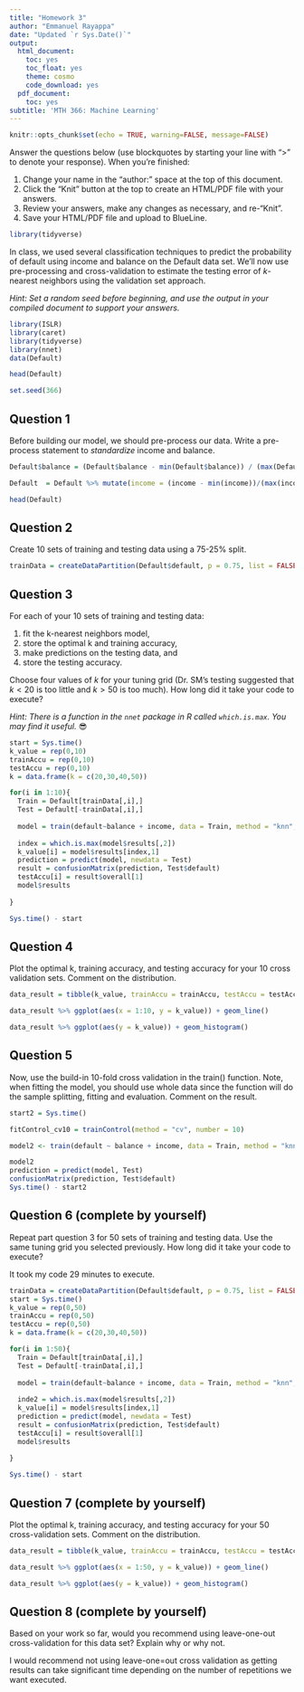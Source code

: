 ---
title: "Homework 3"
author: "Emmanuel Rayappa"
date: "Updated `r Sys.Date()`"
output:
  html_document:
    toc: yes
    toc_float: yes
    theme: cosmo
    code_download: yes
  pdf_document:
    toc: yes
subtitle: 'MTH 366: Machine Learning'
---

```{r, include=FALSE}
knitr::opts_chunk$set(echo = TRUE, warning=FALSE, message=FALSE)
```

Answer the questions below (use blockquotes by starting your line with ">" to denote your response). When you're finished:

1.  Change your name in the "author:" space at the top of this document.
2.  Click the "Knit" button at the top to create an HTML/PDF file with your answers.
3.  Review your answers, make any changes as necessary, and re-"Knit".
4.  Save your HTML/PDF file and upload to BlueLine.

```{r, warning=FALSE, message=FALSE}
library(tidyverse)
```

In class, we used several classification techniques to predict the probability of default using income and balance on the Default data set. We'll now use pre-processing and cross-validation to estimate the testing error of $k$-nearest neighbors using the validation set approach.

_Hint: Set a random seed before beginning, and use the output in your compiled document to support your answers._

```{r}
library(ISLR)
library(caret)
library(tidyverse)
library(nnet)
data(Default)

head(Default)

set.seed(366)
```

## Question 1

Before building our model, we should pre-process our data. Write a pre-process statement to _standardize_ income and balance.

```{r, echo=FALSE, warning=FALSE}
Default$balance = (Default$balance - min(Default$balance)) / (max(Default$balance)- min(Default$balance))

Default  = Default %>% mutate(income = (income - min(income))/(max(income) - min(income)))

head(Default)
```

## Question 2

Create 10 sets of training and testing data using a 75-25% split.
```{r, echo=FALSE, warning=FALSE}
trainData = createDataPartition(Default$default, p = 0.75, list = FALSE, times = 10)


```


## Question 3

For each of your 10 sets of training and testing data: 

(1) fit the k-nearest neighbors model, 
(2) store the optimal k and training accuracy, 
(3) make predictions on the testing data, and 
(4) store the testing accuracy. 

Choose four values of $k$ for your tuning grid (Dr. SM's testing suggested that $k<20$ is too little and $k>50$ is too much). How long did it take your code to execute?

_Hint: There is a function in the `nnet` package in R called `which.is.max`. You may find it useful._ 😎 

```{r, cache=TRUE}
start = Sys.time()
k_value = rep(0,10)
trainAccu = rep(0,10)
testAccu = rep(0,10)
k = data.frame(k = c(20,30,40,50))

for(i in 1:10){
  Train = Default[trainData[,i],]
  Test = Default[-trainData[,i],]
  
  model = train(default~balance + income, data = Train, method = "knn", tuneGrid = k)
  
  index = which.is.max(model$results[,2])
  k_value[i] = model$results[index,1]
  prediction = predict(model, newdata = Test)
  result = confusionMatrix(prediction, Test$default)
  testAccu[i] = result$overall[1]
  model$results
  
}

Sys.time() - start
```


## Question 4

Plot the optimal k, training accuracy, and testing accuracy for your 10 cross validation sets. Comment on the distribution.

```{r, echo=FALSE}
data_result = tibble(k_value, trainAccu = trainAccu, testAccu = testAccu)

data_result %>% ggplot(aes(x = 1:10, y = k_value)) + geom_line()

data_result %>% ggplot(aes(y = k_value)) + geom_histogram()


```


## Question 5

Now, use the build-in 10-fold cross validation in the train() function. Note, when fitting the model, you should use whole data since the function will do the sample splitting, fitting and evaluation. Comment on the result. 

```{r, echo=FALSE}
start2 = Sys.time()

fitControl_cv10 = trainControl(method = "cv", number = 10)

model2 <- train(default ~ balance + income, data = Train, method = "knn", tuneGrid = k, trControl = fitControl_cv10)

model2
prediction = predict(model, Test)
confusionMatrix(prediction, Test$default)
Sys.time() - start2
```


## Question 6 (complete by yourself)

Repeat part question 3 for 50 sets of training and testing data. Use the same tuning grid you selected previously. How long did it take your code to execute?

It took my code 29 minutes to execute.

```{r, cache=TRUE, echo=FALSE}
trainData = createDataPartition(Default$default, p = 0.75, list = FALSE, times = 50)
start = Sys.time()
k_value = rep(0,50)
trainAccu = rep(0,50)
testAccu = rep(0,50)
k = data.frame(k = c(20,30,40,50))

for(i in 1:50){
  Train = Default[trainData[,i],]
  Test = Default[-trainData[,i],]
  
  model = train(default~balance + income, data = Train, method = "knn", tuneGrid = k)
  
  inde2 = which.is.max(model$results[,2])
  k_value[i] = model$results[index,1]
  prediction = predict(model, newdata = Test)
  result = confusionMatrix(prediction, Test$default)
  testAccu[i] = result$overall[1]
  model$results
  
}

Sys.time() - start
```


## Question 7 (complete by yourself)

Plot the optimal k, training accuracy, and testing accuracy for your 50 cross-validation sets. Comment on the distribution.

```{r, echo=FALSE, warning=FALSE}
data_result = tibble(k_value, trainAccu = trainAccu, testAccu = testAccu)

data_result %>% ggplot(aes(x = 1:50, y = k_value)) + geom_line()

data_result %>% ggplot(aes(y = k_value)) + geom_histogram()
```


## Question 8 (complete by yourself)

Based on your work so far, would you recommend using leave-one-out cross-validation for this data set? Explain why or why not.

I would recommend not using leave-one=out cross validation as getting results can take significant time depending on the number of repetitions we want executed.